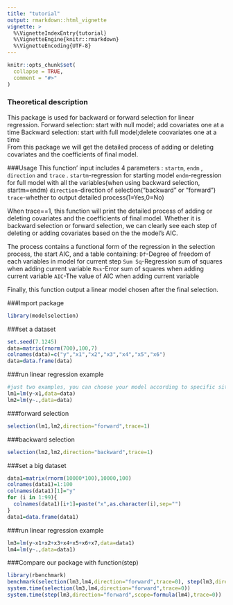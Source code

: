 ```yaml
---
title: "tutorial"
output: rmarkdown::html_vignette
vignette: >
  %\VignetteIndexEntry{tutorial}
  %\VignetteEngine{knitr::rmarkdown}
  %\VignetteEncoding{UTF-8}
---
```


```r
knitr::opts_chunk$set(
  collapse = TRUE,
  comment = "#>"
)
```

### Theoretical description
This package is used for backward or forward selection for linear regression.
    Forward selection: start with null model; add covariates one at a time
    Backward selection: start with full model;delete coovariates one at a time <br>
    From this package we will get the detailed process of adding or deleting covariates and the coefficients of final model.

###Usage
This function' input includes 4 parameters : `startm`, `endm` , `direction` and `trace` .
 `startm`-regression for starting model
 `endm`-regression for full model with all the variables(when using  backward selection, startm=endm)
`direction`-direction of selection("backward" or "forward")
`trace`-whether to output detailed process(1=Yes,0=No)


When trace==1, this function will print the detailed process of adding or deleting covariates and the coefficients of final model. Whether it is backward selection or forward selection, we can clearly see each step of deleting or adding covariates based on the the model's AIC.

The process contains a functional form of the regression in the selection process, the start AIC, and a table containing:
`Df`-Degree of freedom of each variables in model for current step
`Sum Sq`-Regression sum of squares when adding current variable
`Rss`-Error sum of squares when adding current variable
`AIC`-The value of AIC when adding current variable

Finally, this function output a linear model chosen after the final selection.



###Import package
```r
library(modelselection)
```

###set a dataset 
```r
set.seed(7.1245)
data=matrix(rnorm(700),100,7)
colnames(data)=c("y","x1","x2","x3","x4","x5","x6")
data=data.frame(data)

```

###run linear regression example
```r
#just two examples, you can choose your model according to specific situation
lm1=lm(y~x1,data=data)
lm2=lm(y~.,data=data)
```

###forward selection
```r
selection(lm1,lm2,direction="forward",trace=1)
```

###backward selection
```r
selection(lm2,lm2,direction="backward",trace=1)
```

###set a big dataset
```r
data1=matrix(rnorm(10000*100),10000,100)
colnames(data1)=1:100
colnames(data1)[1]="y"
for (i in 1:99){
  colnames(data1)[i+1]=paste("x",as.character(i),sep="")
}
data1=data.frame(data1)
```

###run linear regression example
```r
lm3=lm(y~x1+x2+x3+x4+x5+x6+x7,data=data1)
lm4=lm(y~.,data=data1)
```


###Compare our package with function(step)

```r
library(rbenchmark)
benchmark(selection(lm3,lm4,direction="forward",trace=0), step(lm3,direction="forward",scope=formula(lm4),trace=0))
system.time(selection(lm3,lm4,direction="forward",trace=0))
system.time(step(lm3,direction="forward",scope=formula(lm4),trace=0))
```
